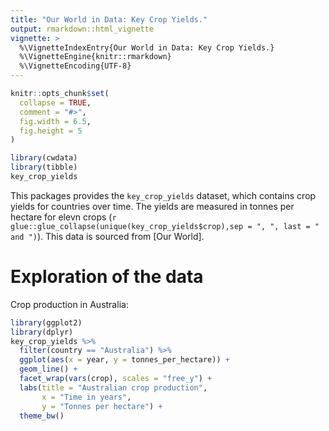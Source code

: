 ```yaml
---
title: "Our World in Data: Key Crop Yields."
output: rmarkdown::html_vignette
vignette: >
  %\VignetteIndexEntry{Our World in Data: Key Crop Yields.}
  %\VignetteEngine{knitr::rmarkdown}
  %\VignetteEncoding{UTF-8}
---
```


```r
knitr::opts_chunk$set(
  collapse = TRUE,
  comment = "#>",
  fig.width = 6.5,
  fig.height = 5
)
```

```r
library(cwdata)
library(tibble)
key_crop_yields
```

This packages  provides the `key_crop_yields` dataset, which contains crop yields for countries over time. The yields are measured in tonnes per hectare for elevn crops (`r glue::glue_collapse(unique(key_crop_yields$crop),sep = ", ", last = " and ")`). This data is sourced from [Our World].

# Exploration of the data

Crop production in Australia:

```r
library(ggplot2)
library(dplyr)
key_crop_yields %>% 
  filter(country == "Australia") %>% 
  ggplot(aes(x = year, y = tonnes_per_hectare)) +
  geom_line() +
  facet_wrap(vars(crop), scales = "free_y") +
  labs(title = "Australian crop production",
       x = "Time in years",
       y = "Tonnes per hectare") +
  theme_bw()
```

